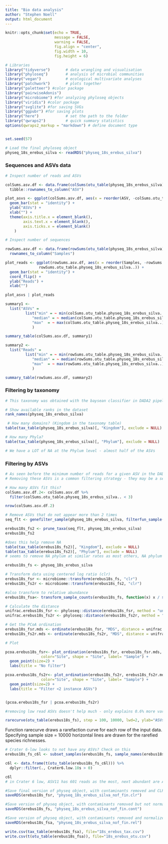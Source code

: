 ---
title: "Bio data analysis"
author: "Stephen Noell"
output: html_document
---

```{r setup, include=FALSE}
knitr::opts_chunk$set(echo = TRUE,
                      message = FALSE, 
                      warning = FALSE,
                      fig.align = "center",
                      fig.width = 10,
                      fig.height = 6)
```


```{r Libraries and seed}

# Libraries
library("tidyverse")       # data wrangling and visualisation
library("phyloseq")        # analysis of microbial communities
library("vegan")           # ecological multivariate analyses
library("patchwork")       # plots together
library("paletteer") #color package
library("pairwiseAdonis")
library("microbiome") #for analyzing phyloseq objects
library("viridis") #color package
library("svglite") #for saving SVGs
library("ggpubr") #for saving plots
library("here")            # set the path to the folder
library("qwraps2")         # quick summary statistics
options(qwraps2_markup = "markdown") # define document type


set.seed(57)
```


```{r Load the data}
# Load the final phyloseq object
physeq_18s_erebus_silva <- readRDS("physeq_18s_erebus_silva")

```

### Sequences and ASVs data

```{r ASVs and reads statistics}

# Inspect number of reads and ASVs

colSums.asv.df <- data.frame(colSums(otu_table(physeq_18s_erebus_silva))) %>%
  tibble::rownames_to_column("ASV")

plot_asvs <- ggplot(colSums.asv.df, aes(x = reorder(ASV, -colSums.otu_table.physeq_18s_erebus_silva..), y = colSums.otu_table.physeq_18s_erebus_silva..)) + 
  geom_bar(stat = "identity") +
  ylab("ASVs") +
  xlab("") +
  theme(axis.title.x = element_blank(),
        axis.text.x = element_blank(),
        axis.ticks.x = element_blank()
    )

# Inspect number of sequences

rowSums.asv.df <- data.frame(rowSums(otu_table(physeq_18s_erebus_silva))) %>%
  rownames_to_column("Samples")

plot_reads <- ggplot(rowSums.asv.df, aes(x = reorder(Samples, -rowSums.otu_table.physeq_18s_erebus_silva..), y =
               rowSums.otu_table.physeq_18s_erebus_silva..)) +
  geom_bar(stat = "identity") + 
  coord_flip() +
  ylab("Reads") +
  xlab("")

plot_asvs | plot_reads

summary1 <-
  list("ASVs" = 
         list("min" = ~ min(colSums.otu_table.physeq_18s_erebus_silva..),
            "median" = ~ median(colSums.otu_table.physeq_18s_erebus_silva..),
            "max"  = ~ max(colSums.otu_table.physeq_18s_erebus_silva..))
            )

summary_table(colSums.asv.df, summary1)

summary2 <-
  list("Reads" = 
         list("min" = ~ min(rowSums.otu_table.physeq_18s_erebus_silva..),
            "median" = ~ median(rowSums.otu_table.physeq_18s_erebus_silva..),
            "max"  = ~ max(rowSums.otu_table.physeq_18s_erebus_silva..))
            )

summary_table(rowSums.asv.df, summary2)
```

### Filtering by taxonomy

```{r Filter by taxonomy}

# This taxonomy was obtained with the baysean classifier in DADA2 pipeline

# Show available ranks in the dataset
rank_names(physeq_18s_erebus_silva)

 # How many domains? (Kingdom in the taxonomy table)
table(tax_table(physeq_18s_erebus_silva)[, "Kingdom"], exclude = NULL) 

# How many Phyla?
table(tax_table(physeq_18s_erebus_silva)[, "Phylum"], exclude = NULL) 

# We have a LOT of NA at the Phylum level - almost half of the ASVs

```


### Filtering by ASVs

```{r Filter by ASVs}

# As seen before the minimum number of reads for a given ASV in the DADA2 pipeline is 2.
# Removing these ASVs is a common filtering strategy - they may be a sequencing artifact

# How many ASVs fit this?
colSums.asv.df.2<- colSums.asv.df %>%
  filter(colSums.otu_table.physeq_18s_erebus_silva.. < 3)

nrow(colSums.asv.df.2)

# Remove ASVs that do not appear more than 2 times 
seq_flt <- genefilter_sample(physeq_18s_erebus_silva, filterfun_sample(function(x) x > 2))

erebus18s_fs2 <- prune_taxa(seq_flt, physeq_18s_erebus_silva) 
erebus18s_fs2

#does this help remove NA 
table(tax_table(erebus18s_fs2)[, "Kingdom"], exclude = NULL)
table(tax_table(erebus18s_fs2)[, "Phylum"], exclude = NULL)
# seems to remove NA phylum at similar rates as most others, NA phylum still almost half of ASVs

erebus18s_fs <- physeq_18s_erebus_silva

```


```{r Normalise}

# Transform data using centered log ratio (clr)
erebus18s_fsr <- microbiome::transform(erebus18s_fs, "clr")
erebus18s_fs2r <- microbiome::transform(erebus18s_fs2, "clr")

#also transform to relative abundance
erebus18s_fsa<- transform_sample_counts(erebus18s_fs, function(x) x / sum(x) )

```


```{r Distance}

# Calculate the distance
unifrac.erebus18s_fsr <- phyloseq::distance(erebus18s_fsr, method = "unifrac")
unifrac.erebus18s_fs2r <- phyloseq::distance(erebus18s_fs2r, method = "unifrac")

```


```{r PCoA Ordination}

# Get the PCoA ordination
erebus18s_fsr.mds <- ordinate(erebus18s_fsr, "MDS", distance = unifrac.erebus18s_fsr)
erebus18s_fs2r.mds <- ordinate(erebus18s_fs2r, "MDS", distance = unifrac.erebus18s_fs2r)

# Plot

pcoa.erebus18s_fsr<- plot_ordination(erebus18s_fsr, erebus18s_fsr.mds, 
                color="Site", shape = "Site", label= "Sample") +
  geom_point(size=2) +
  labs(title = "No filter")

pcoa.erebus18s_fs2r<- plot_ordination(erebus18s_fs2r, erebus18s_fs2r.mds, 
                color="Site", shape = "Site", label= "Sample") +
  geom_point(size=2) +
  labs(title = "Filter <2 instance ASVs")


(pcoa.erebus18s_fsr | pcoa.erebus18s_fs2r)

#removing low read ASVs doesn't help much - only explains 0.6% more variation
```


```{r Rarefaction curves}

rarecurve(otu_table(erebus18s_fs), step = 100, 10000, lwd=2, ylab="ASVs")

```

Function rarecurve draws a rarefaction curve for each row of the input data. Specifying sample size = 10000 horizontal lines are drawn for the rarefied species richnesses.

```{r}
# Crater 6-low looks to not have any ASVs? Check on this
erebus18s_fs_c6l <- subset_samples(erebus18s_fs, sample_names(erebus18s_fs) == "Crater6-low-18s")

c6l <- data.frame(t(otu_table(erebus18s_fs_c6l))) %>%
  dplyr::filter(., Crater6.low.18s > 0)

c6l
# in Crater 6 low, ASV11 has 601 reads as the most, next abundant are ASV90 and ASV135 with 300 reads, both stramenopiles. Seems worth keeping this sample in.

```



```{r}
#Save final version of physeq object, with contaminants removed and CLR abundance adjusted
saveRDS(erebus18s_fsr, "physeq_18s_erebus_silva_nof_fin.clr")

#Save version of physeq object, with contaminants removed but not normalized
saveRDS(erebus18s_fs, "physeq_18s_erebus_silva_nof_fin.cont")

#Save version of physeq object, with contaminants removed and normalized to relative abundance
saveRDS(erebus18s_fsa, "physeq_18s_erebus_silva_nof_fin.rel")

```

```{r}
write.csv(tax_table(erebus18s_fsa), file="18s_erebus_tax.csv")
write.csv(t(otu_table(erebus18s_fsa)), file="18s_erebus_otu.csv")
```
